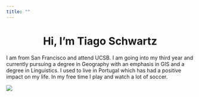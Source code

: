```yaml
---
title: ""
---
```

  
<center>
# Hi, I'm Tiago Schwartz
</center>
    

I am from San Francisco and attend UCSB. I am going into my third year and currently pursuing a degree in Geography with an emphasis in GIS and a degree in Linguistics. I used to live in Portugal which has had a positive impact on my life. In my free time I play and watch a lot of soccer.


![](~/documents/github/TiagoSchwartz.github.io/img/IMG_4397.PNG)  